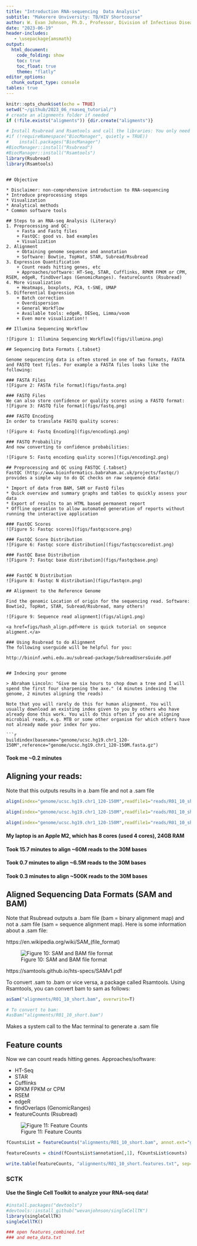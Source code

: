 ```yaml
---
title: "Introduction RNA-sequencing  Data Analysis"
subtitle: "Makerere Unviversity: TB/HIV Shortcourse"
author: W. Evan Johnson, Ph.D., Professor, Division of Infectious Disease, Director, Center for Data Science, Rutgers University -- New Jersey Medical School
date: "2023-06-19"
header-includes:
   - \usepackage{amsmath}
output:
  html_document:
    code_folding: show
    toc: true
    toc_float: true
    theme: "flatly"
editor_options: 
  chunk_output_type: console
tables: true
---
```


```r
knitr::opts_chunk$set(echo = TRUE)
setwd("~/github/2023_06_rnaseq_tutorial/")
# create an alignments folder if needed
if (!file.exists("aligments")) {dir.create("aligments")}

# Install Rsubread and Rsamtools and call the libraries: You only need to install it once! So I commented out the install--uncomment it for your first run!
#if (!requireNamespace("BiocManager", quietly = TRUE))
#    install.packages("BiocManager")
#BiocManager::install("Rsubread")
#BiocManager::install("Rsamtools")
library(Rsubread)
library(Rsamtools)


```


```

## Objective

* Disclaimer: non-comprehensive introduction to RNA-sequencing 
* Introduce preprocessing steps
* Visualization 
* Analytical methods 
* Common software tools

## Steps to an RNA-seq Analysis (Literacy)
1. Preprocessing and QC:
    + Fasta and Fastq files
    + FastQC: good vs. bad examples
    + Visualization
2. Alignment
    + Obtaining genome sequence and annotation
    + Software: Bowtie, TopHat, STAR, Subread/Rsubread
3. Expression Quantification
    + Count reads hitting genes, etc
    + Approaches/software: HT-Seq, STAR, Cufflinks, RPKM FPKM or CPM, RSEM, edgeR, findOverlaps (GenomicRanges). featureCounts (Rsubread)
4. More visualization
    + Heatmaps, boxplots, PCA, t-SNE, UMAP
5. Differential Expression
    + Batch correction
    + Overdispersion
    + General Workflow
    + Available tools: edgeR, DESeq, Limma/voom
    + Even more visualization!!

## Illumina Sequencing Workflow

![Figure 1: Illumina Sequencing Workflow](figs/illumina.png)

## Sequencing Data Formats {.tabset}

Genome sequcencing data is often stored in one of two formats, FASTA and FASTQ text files. For example a FASTA files looks like the following: 

### FASTA Files
![Figure 2: FASTA file format](figs/fasta.png)

### FASTQ Files
We can also store confidence or quality scores using a FASTQ format: 
![Figure 3: FASTQ file format](figs/fastq.png)

### FASTQ Encoding
In order to translate FASTQ quality scores: 

![Figure 4: Fastq Encoding](figs/encoding1.png)

### FASTQ Probability
And now converting to confidence probabilities: 

![Figure 5: Fastq encoding quality scores](figs/encoding2.png)

## Preprocessing and QC using FASTQC {.tabset}
FastQC (http://www.bioinformatics.babraham.ac.uk/projects/fastqc/) provides a simple way to do QC checks on raw sequence data:  

* Import of data from BAM, SAM or FastQ files
* Quick overview and summary graphs and tables to quickly assess your data
* Export of results to an HTML based permanent report
* Offline operation to allow automated generation of reports without running the interactive application

### FastQC Scores
![Figure 5: Fastqc scores](figs/fastqcscore.png)

### FastQC Score Distribution
![Figure 6: Fastqc score distribution](figs/fastqcscoredist.png)

### FastQC Base Distribution
![Figure 7: Fastqc base distribution](figs/fastqcbase.png)


### FastQC N Distribution
![Figure 8: Fastqc N distribution](figs/fastqcn.png)

## Alignment to the Reference Genome

Find the genomic Location of origin for the sequencing read. Software: Bowtie2, TopHat, STAR, Subread/Rsubread, many others!

![Figure 9: Sequence read alignment](figs/align1.png)

<a href=figs/hash_align.pdf>Here is quick tutorial on sequnce aligment.</a>

### Using Rsubread to do Alignment
The following userguide will be helpful for you: 

http://bioinf.wehi.edu.au/subread-package/SubreadUsersGuide.pdf


## Indexing your genome

> Abraham Lincoln: "Give me six hours to chop down a tree and I will spend the first four sharpening the axe." (4 minutes indexing the genome, 2 minutes aligning the reads)

Note that you will rarely do this for human alignment. You will usually download an existing index given to you by others who have already done this work. You will do this often if you are aligning microbial reads, e.g. MTB or some other organism for which others have not already made your index for you.

```r
buildindex(basename="genome/ucsc.hg19.chr1_120-150M",reference="genome/ucsc.hg19.chr1_120-150M.fasta.gz")
```
#### Took me ~0.2 minutes

## Aligning your reads:  
Note that this outputs results in a .bam file and not a .sam file

```r
align(index="genome/ucsc.hg19.chr1_120-150M",readfile1="reads/R01_10_short6M.fq.gz",output_file="alignments/R01_10_short.bam", nthreads=4) 
```

```r
align(index="genome/ucsc.hg19.chr1_120-150M",readfile1="reads/R01_10_short500K.fq.gz",output_file="alignments/R01_10_short.bam", nthreads=4) 
```

```r
align(index="genome/ucsc.hg19.chr1_120-150M",readfile1="reads/R01_10_short500K.fq.gz",output_file="alignments/R01_10_short.bam", nthreads=4) 
```

#### My laptop is an Apple M2, which has 8 cores (used 4 cores), 24GB RAM 
#### Took 15.7 minutes to align ~60M reads to the 30M bases
#### Took 0.7 minutes to align ~6.5M reads to the 30M bases
#### Took 0.3 minutes to align ~500K reads to the 30M bases

## Aligned Sequencing Data Formats (SAM and BAM)
Note that Rsubread outputs a .bam file (bam = binary alignment map) and not a .sam file (sam = sequence alignment map). Here is some information about a .sam file: 

https://en.wikipedia.org/wiki/SAM_(file_format)

![Figure 10: SAM and BAM file format](figs/sambam.png)

https://samtools.github.io/hts-specs/SAMv1.pdf

To convert .sam to .bam or vice versa, a package called Rsamtools. Using Rsamtools, you can convert bam to sam as follows:

```r
asSam("alignments/R01_10_short.bam", overwrite=T) 

# To convert to bam:
#asBam("alignments/R01_10_short.bam") 

```

Makes a system call to the Mac terminal to generate a .sam file


## Feature counts
Now we can count reads hitting genes. Approaches/software: 

* HT-Seq
* STAR
* Cufflinks
* RPKM FPKM or CPM
* RSEM
* edgeR
* findOverlaps (GenomicRanges)
* featureCounts (Rsubread)

![Figure 11: Feature Counts](figs/featurecounts.png)

```r
fCountsList = featureCounts("alignments/R01_10_short.bam", annot.ext="genome/genes.chr1_120-150M.gtf", isGTFAnnotationFile=TRUE)

featureCounts = cbind(fCountsList$annotation[,1], fCountsList$counts)

write.table(featureCounts, "alignments/R01_10_short.features.txt", sep="\t", col.names=FALSE, row.names=FALSE, quote=FALSE)

```


### SCTK
#### Use the Single Cell Toolkit to analyze your RNA-seq data!
```r
#install.packages("devtools")
#devtools::install_github("wevanjohnson/singleCellTK")
library(singleCellTK)
singleCellTK()

### open features_combined.txt
### and meta_data.txt
```
